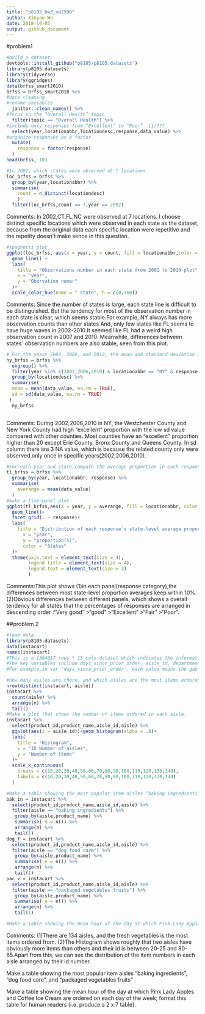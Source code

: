 ```yaml
---
title: "p8105_hw3_xw2598"
author: Xinyao Wu
date: 2018-10-05
output: github_document
---
```


#problem1

```r
#build a dataset
devtools::install_github("p8105/p8105.datasets")
library(p8105.datasets)
library(tidyverse)
library(ggridges)
data(brfss_smart2010)
brfss = brfss_smart2010 %>% 
#data cleaning
#rename variables
  janitor::clean_names() %>% 
#focus on the “Overall Health” topic
  filter(topic == "Overall Health") %>% 
#include only responses from “Excellent” to “Poor”  (1)???
  select(year,locationabbr,locationdesc,response,data_value) %>% 
#organize responses as a factor
  mutate(
    response = factor(response)
  )
head(brfss, 10)
```


```r
#In 2002, which states were observed at 7 locations
loc_brfss = brfss %>% 
  group_by(year,locationabbr) %>% 
  summarise(
    count = n_distinct(locationdesc)
    )
  filter(loc_brfss,count == 7,year == 2002)
```
Comments: In 2002,CT,FL,NC were observed at 7 locations. I choose distinct specific locations  which were observed in each state as the dataset, because from the original data each specific location were repetitive and the repetity doesn`t make sence in this question.

```r
#spaghetti plot
ggplot(loc_brfss, aes(x = year, y = count, fill = locationabbr,color = locationabbr))+
  geom_line() +
  labs(
    title = "Observations number in each state from 2002 to 2010 plot",
    x = "year",
    y = "Obervation numer"
  )+
  scale_color_hue(name = " state", h = c(0,360))

```

Comments:  Since the number of states is large, each state line is difficult to be distinguished. But the tendency for most of the observation number in each state is clear, which seems stable.For example, NY always has more observation counts than other states.And, only few states like FL seems to have huge waves in 2002-2010.It seemed like FL had a weird high observation count in 2007 and 2010. Meanwhile, differences between states` observation numbers are also stable, seen from this plot.  

```r
# For the years 2002, 2006, and 2010, the mean and standard deviation of the proportion of “Excellent” responses across locations in NY State
ny_brfss = brfss %>% 
  ungroup() %>% 
  filter(year %in% c(2002,2006,2010) & locationabbr == "NY" & response == "Excellent") %>% 
  group_by(locationdesc) %>% 
  summarise(
  mean = mean(data_value, na.rm = TRUE),
  sd = sd(data_value, na.rm = TRUE) 
 ) 
  ny_brfss
 
```
Comments: During 2002,2006,2010 in NY, the Westchester County and New York County had  high "excellent" proportion with the low sd value compared with other counties. Most counties have an "excellent" proportion higher than 20 except Erie County, Bronx County and Queens County. In sd column there are 3 NA value, which is because the related county only were observed only once in specific years(2002,2006,2010).

```r

#For each year and state,compute the average proportion in each response category
tl_brfss = brfss %>% 
  group_by(year, locationabbr, response) %>% 
  summarise(
    averange = mean(data_value)
  )
#make a five-panel plot
ggplot(tl_brfss,aes(x = year, y = averange, fill = locationabbr, color = locationabbr))+
  geom_line()+
  facet_grid(. ~ response)+
  labs(
    title = "Distribution of each response`s state-level average proportion from 2002 to 2010",
      x = "year",
      y = "proportion(%)",
      color = "States"
  )+
  theme(axis.text = element_text(size = 4),
        legend.title = element_text(size = 4),
        legend.text = element_text(size = 3)
        )
```
Comments:This plot shows (1)in each panel(response category),the differences between most state-level proportion averages keep within 10%. (2)Obvious differences between different panels, which shows a overall tendency for all states that the percentages of responses are arranged in descending order :"Very good" >"good" >"Excellent" >"Fair" >"Poor".


##problem 2

```r
#load data
library(p8105.datasets)
data(instacart)
names(instacart)
#This is a 1384617 rows * 15 cols dataset which indicates the information of costomers` order details and their products` details. 
#The key variables include days_since_prior_order, aisle_id, department_id and so on.
#For example,in var 'days_since_prior_order', each value means the gap days from this costomer`s last order to this one. The var 'department_id' shows which departments each product belong to, which can be studied to explore which departments is most sold.

```

```r
#how many aisles are there, and which aisles are the most items ordered from?
nrow(distinct(instacart, aisle))
instacart %>% 
  count(aisle) %>% 
  arrange(n) %>% 
  tail()
#Make a plot that shows the number of items ordered in each aisle.
instacart %>% 
  select(product_id,product_name,aisle_id,aisle) %>%  
  ggplot(aes(x = aisle_id))+geom_histogram(alpha = .8)+
  labs(
    title = "Histogram",
    x = "ID Number of aisles",
    y = "Number of items"
  )+
  scale_x_continuous(
    breaks = c(10,20,30,40,50,60,70,80,90,100,110,120,130,140),
    labels = c(10,20,30,40,50,60,70,80,90,100,110,120,130,140)
  )

#Make a table showing the most popular item aisles “baking ingredients”, “dog food care”, and “packaged vegetables fruits”
bak_in = instacart %>% 
  select(product_id,product_name,aisle_id,aisle) %>%  
  filter(aisle == "baking ingredients") %>%  
   group_by(aisle,product_name) %>% 
   summarise( n = n()) %>% 
   arrange(n) %>% 
   tail(1)
dog_f = instacart %>% 
  select(product_id,product_name,aisle_id,aisle) %>%  
  filter(aisle == "dog food care") %>%  
   group_by(aisle,product_name) %>% 
   summarise( n = n()) %>% 
   arrange(n) %>% 
   tail(1)
pac_v = instacart %>% 
  select(product_id,product_name,aisle_id,aisle) %>%  
  filter(aisle == "packaged vegetables fruits") %>%  
   group_by(aisle,product_name) %>% 
   summarise( n = n()) %>% 
   arrange(n) %>% 
   tail(1)

#Make a table showing the mean hour of the day at which Pink Lady Apples and Coffee Ice Cream are ordered on each day of the week;

```
Comments:
(1)There are 134 aisles, and the fresh vegetables is the most items ordered from. 
(2)The Histogram shows roughly that two aisles have obviously more items than others and their id is between 20-25 and 80-85.Apart from this, we can see the distribution of the item numbers in each aisle arranged by their id number.  

Make a table showing the most popular item aisles “baking ingredients”, “dog food care”, and “packaged vegetables fruits”

Make a table showing the mean hour of the day at which Pink Lady Apples and Coffee Ice Cream are ordered on each day of the week; format this table for human readers (i.e. produce a 2 x 7 table).



 

